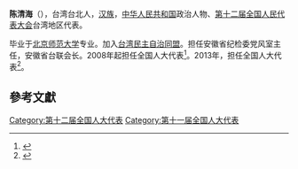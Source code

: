 '''陈清海'''（{{bd|1953年||}}），台湾台北人，[[汉族|汉族]]，[[中华人民共和国|中华人民共和国]]政治人物、[[第十二届全国人民代表大会|第十二届全国人民代表大会]]台湾地区代表。

毕业于[[北京师范大学|北京师范大学]]专业。加入[[台湾民主自治同盟|台湾民主自治同盟]]。担任安徽省纪检委党风室主任，安徽省台联会长。2008年起担任全国人大代表<ref>{{cite news|title=全国人大代表信息-陈清海|url= http://210.82.31.1:8084/delegate/viewDelegate.action?dbid=112714|accessdate=2013-04-05|newspaper=全国人大网|archive-url=https://web.archive.org/web/20140527230823/http://www.npc.gov.cn/delegate/viewDelegate.action?dbid=112714|archive-date=2014-05-27|dead-url=yes}}</ref>。2013年，担任全国人大代表<ref>{{cite news|title=全国人大代表信息-陈清海|url= http://210.82.31.1:8084/delegate/viewDelegate.action?dbid=122716|accessdate=2013-04-05|newspaper=全国人大网|archive-url=https://web.archive.org/web/20140528012851/http://www.npc.gov.cn/delegate/viewDelegate.action?dbid=122716|archive-date=2014-05-28|dead-url=yes}}</ref>。

==參考文獻==
{{reflist}}
{{中国政治人物小作品}}

[[Category:第十二届全国人大代表|Category:第十二届全国人大代表]]
[[Category:第十一届全国人大代表|Category:第十一届全国人大代表]]